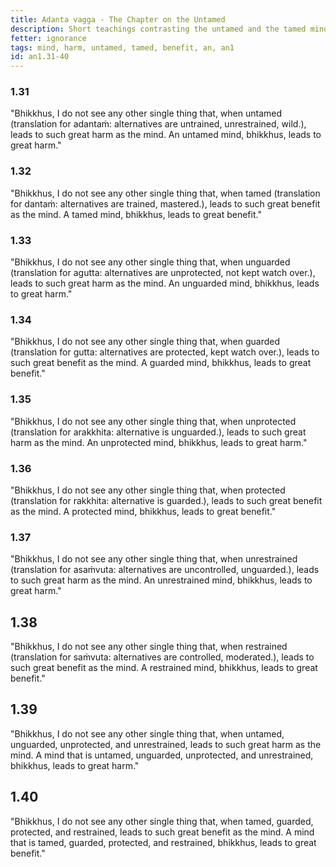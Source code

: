 ```yaml
---
title: Adanta vagga - The Chapter on the Untamed
description: Short teachings contrasting the untamed and the tamed mind.
fetter: ignorance
tags: mind, harm, untamed, tamed, benefit, an, an1
id: an1.31-40
---
```


### 1.31

"Bhikkhus, I do not see any other single thing that, when untamed (translation for adantaṁ: alternatives are untrained, unrestrained, wild.), leads to such great harm as the mind. An untamed mind, bhikkhus, leads to great harm."

### 1.32

"Bhikkhus, I do not see any other single thing that, when tamed (translation for dantaṁ: alternatives are trained, mastered.), leads to such great benefit as the mind. A tamed mind, bhikkhus, leads to great benefit."

### 1.33

"Bhikkhus, I do not see any other single thing that, when unguarded (translation for agutta: alternatives are unprotected, not kept watch over.), leads to such great harm as the mind. An unguarded mind, bhikkhus, leads to great harm."

### 1.34

"Bhikkhus, I do not see any other single thing that, when guarded (translation for gutta: alternatives are protected, kept watch over.), leads to such great benefit as the mind. A guarded mind, bhikkhus, leads to great benefit."

### 1.35

"Bhikkhus, I do not see any other single thing that, when unprotected (translation for arakkhita: alternative is unguarded.), leads to such great harm as the mind. An unprotected mind, bhikkhus, leads to great harm."

### 1.36

"Bhikkhus, I do not see any other single thing that, when protected (translation for rakkhita: alternative is guarded.), leads to such great benefit as the mind. A protected mind, bhikkhus, leads to great benefit."

### 1.37

"Bhikkhus, I do not see any other single thing that, when unrestrained (translation for asaṁvuta: alternatives are uncontrolled, unguarded.), leads to such great harm as the mind. An unrestrained mind, bhikkhus, leads to great harm."

## 1.38

"Bhikkhus, I do not see any other single thing that, when restrained (translation for saṁvuta: alternatives are controlled, moderated.), leads to such great benefit as the mind. A restrained mind, bhikkhus, leads to great benefit."

## 1.39

"Bhikkhus, I do not see any other single thing that, when untamed, unguarded, unprotected, and unrestrained, leads to such great harm as the mind. A mind that is untamed, unguarded, unprotected, and unrestrained, bhikkhus, leads to great harm."

## 1.40

"Bhikkhus, I do not see any other single thing that, when tamed, guarded, protected, and restrained, leads to such great benefit as the mind. A mind that is tamed, guarded, protected, and restrained, bhikkhus, leads to great benefit."
